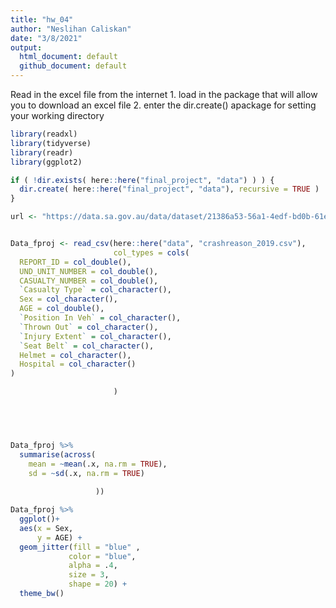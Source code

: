 ```yaml
---
title: "hw_04"
author: "Neslihan Caliskan"
date: "3/8/2021"
output: 
  html_document: default
  github_document: default
---
```


Read in the excel file from the internet
1. load in the package that will allow you to download an excel file
2. enter the dir.create() apackage for setting your working directory

```r
library(readxl)
library(tidyverse)
library(readr)
library(ggplot2)

if ( !dir.exists( here::here("final_project", "data") ) ) {
  dir.create( here::here("final_project", "data"), recursive = TRUE )
}

url <- "https://data.sa.gov.au/data/dataset/21386a53-56a1-4edf-bd0b-61ed15f10acf/resource/0f522af2-ad29-47b4-82dc-12c9cbe79796/download/2019_data_sa_as_at_20200708.zip"


Data_fproj <- read_csv(here::here("data", "crashreason_2019.csv"),
                       col_types = cols(
  REPORT_ID = col_double(),
  UND_UNIT_NUMBER = col_double(),
  CASUALTY_NUMBER = col_double(),
  `Casualty Type` = col_character(),
  Sex = col_character(),
  AGE = col_double(),
  `Position In Veh` = col_character(),
  `Thrown Out` = col_character(),
  `Injury Extent` = col_character(),
  `Seat Belt` = col_character(),
  Helmet = col_character(),
  Hospital = col_character()
)

                       )



         
```

```r
Data_fproj %>% 
  summarise(across(
    mean = ~mean(.x, na.rm = TRUE),
    sd = ~sd(.x, na.rm = TRUE)
              
                   ))


```

```r
Data_fproj %>%
  ggplot()+
  aes(x = Sex,
      y = AGE) +
  geom_jitter(fill = "blue" , 
             color = "blue", 
             alpha = .4,
             size = 3,
             shape = 20) +
  theme_bw()
```

